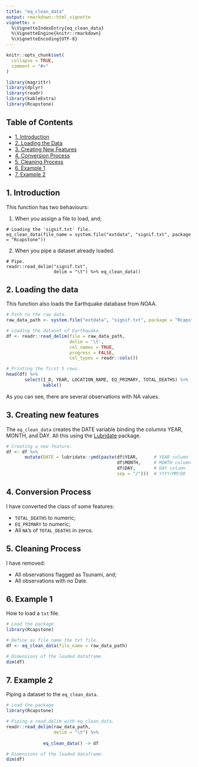 ```yaml
---
title: "eq_clean_data"
output: rmarkdown::html_vignette
vignette: >
  %\VignetteIndexEntry{eq_clean_data}
  %\VignetteEngine{knitr::rmarkdown}
  %\VignetteEncoding{UTF-8}
---
```


```r
knitr::opts_chunk$set(
  collapse = TRUE,
  comment = "#>"
)
```

```r
library(magrittr)
library(dplyr)
library(readr)
library(kableExtra)
library(Rcapstone)
```

## Table of Contents

- [1. Introduction](#intro)  
- [2. Loading the Data](#load_data)
- [3. Creating New Features](#new_features)
- [4. Conversion Process](#conversion)
- [5. Cleaning Process](#cleaning)
- [6. Example 1](#example_1)
- [7. Example 2](#example_2)

## 1. Introduction {#intro}


This function has two behaviours:

1) When you assign a file to load, and;

```
# Loading the 'signif.txt' file.
eq_clean_data(file_name = system.file("extdata", "signif.txt", package = "Rcapstone"))
```

2) When you pipe a dataset already loaded.

```
# Pipe.
readr::read_delim("signif.txt",
                  delim = "\t") %>% eq_clean_data()
```

## 2. Loading the data {#load_data}

This function also loads the Earthquake database from NOAA.

```r
# Path to the raw data.
raw_data_path <- system.file("extdata", "signif.txt", package = "Rcapstone")

# Loading the dataset of Earthquake.
df <- readr::read_delim(file = raw_data_path,      
                        delim = '\t',              
                        col_names = TRUE,          
                        progress = FALSE,           
                        col_types = readr::cols())

# Printing the first 5 rows.
head(df) %>%
       select(I_D, YEAR, LOCATION_NAME, EQ_PRIMARY, TOTAL_DEATHS) %>% 
              kable()
```

As you can see, there are several observations with NA values.


## 3. Creating new features {#new_features}

The `eq_clean_data` creates the DATE variable binding the columns YEAR, MONTH, and DAY. All this using the [Lubridate][lubridate_url] package.

[lubridate_url]: https://lubridate.tidyverse.org

```r
# Creating a new feature.
df <- df %>%
       mutate(DATE = lubridate::ymd(paste(df$YEAR,      # YEAR column
                                          df$MONTH,     # MONTH column
                                          df$DAY,       # DAY column
                                          sep = "/")))  # YYYY/MM/DD
```

## 4. Conversion Process {#conversion}

I have converted  the class of some features:

* `TOTAL_DEATHS` to numeric;
* `EQ_PRIMARY` to numeric;
* All `NA`'s of `TOTAL_DEATHS` in zeros.

## 5. Cleaning Process {#cleaning}

I have removed:

* All observations flagged as Tsunami, and;
* All observations with no Date.

## 6. Example 1 {#example_1}

How to load a `txt` file.

```r

# Load the package
library(Rcapstone)

# Define as file_name the txt file.
df <- eq_clean_data(file_name = raw_data_path)

# Dimensions of the loaded dataframe.
dim(df)
```


## 7. Example 2 {#example_2}

Piping a dataset to the `eq_clean_data`.

```r

# Load the package
library(Rcapstone)

# Piping a read_delim with eq_clean_data.
readr::read_delim(raw_data_path,
                  delim = "\t") %>%
       
              eq_clean_data() -> df

# Dimensions of the loaded dataframe.
dim(df)
```
